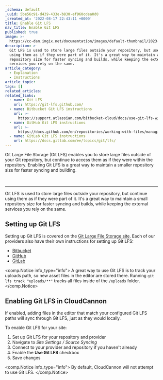 ```yaml
---
_schema: default
_uuid: 5be56c91-d439-433e-b830-ef960cdea0d0
_created_at: '2022-08-17 22:43:11 +0000'
title: Enable Git LFS
nav_title: Enable Git LFS
published: true
image: >-
  https://cc-dam.imgix.net/documentation/images/default-thumbnail/2023-Q4/CloudCannon-Documentation-Thumbnail.png
description: >-
  Git LFS is used to store large files outside your repository, but use continue
  using them as if they were part of it. It's a great way to maintain a small
  repository size for faster syncing and builds, while keeping the external
  services you rely on the same.
article_category:
  - Explanation
  - Instructions
article_topic:
tags: []
related_articles:
related_links:
  - name: Git LFS
    url: https://git-lfs.github.com/
  - name: Bitbucket Git LFS instructions
    url: >-
      https://support.atlassian.com/bitbucket-cloud/docs/use-git-lfs-with-bitbucket/
  - name: GitHub Git LFS instructions
    url: >-
      https://docs.github.com/en/repositories/working-with-files/managing-large-files/installing-git-large-file-storage
  - name: GitLab Git LFS instructions
    url: https://docs.gitlab.com/ee/topics/git/lfs/
---
```

Git Large File Storage (Git LFS) enables you to store large files outside of your Git repository, but continue to access them as if they were within the repository. Enabling Git LFS is a great way to maintain a smaller repository size for faster syncing and building.

&nbsp;

---

Git LFS is used to store large files outside your repository, but continue using them as if they were part of it. It's a great way to maintain a small repository size for faster syncing and builds, while keeping the external services you rely on the same.

## Setting up Git LFS

Setting up Git LFS is covered on the [Git Large File Storage site](https://git-lfs.github.com/). Each of our providers also have their own instructions for setting up Git LFS:

* [Bitbucket](https://support.atlassian.com/bitbucket-cloud/docs/use-git-lfs-with-bitbucket/)
* [GitHub](https://docs.github.com/en/repositories/working-with-files/managing-large-files/installing-git-large-file-storage)
* [GitLab](https://docs.gitlab.com/ee/topics/git/lfs/)

<comp.Notice info_type="info">
  A great way to use Git LFS is to track your uploads path, so new asset files in the editor are stored there. Running `git lfs track "uploads/**"` tracks all files inside of the `/uploads` folder.
</comp.Notice>

## Enabling Git LFS in CloudCannon

If enabled, adding files in the editor that match your configured Git LFS paths will sync through Git LFS, just as they would locally.

To enable Git LFS for your site:

1. Set up Git LFS for your repository and provider
2. Navigate to *Site Settings / Source Syncing*
3. Connect to your provider and repository if you haven't already
4. Enable the **Use Git LFS** checkbox
5. Save changes

<comp.Notice info_type="info">
  By default, CloudCannon will not attempt to use Git LFS.
</comp.Notice>